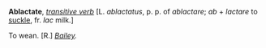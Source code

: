 '''Ablactate''', ''[[transitive verb (part of speech)|transitive verb]]'' [L. ''ablactatus'', p. p. of ''ablactare''; ''ab'' + ''lactare'' to [[suckle]], fr. ''lac'' milk.]

To wean. [R.] ''[[Bailey (source)|Bailey]].''